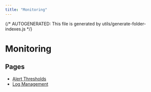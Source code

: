 ```yaml
---
title: "Monitoring"
---
```


{/* AUTOGENERATED: This file is generated by utils/generate-folder-indexes.js */}

# Monitoring

## Pages

- [Alert Thresholds](/opsec/monitoring/alert-thresholds)
- [Log Management](/opsec/monitoring/log-management)
